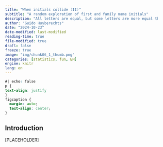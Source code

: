 ```yaml
---
title: "When initials collide (II)"
subtitle: "A random exploration of first and family name initials"
description: "All letters are equal, but some letters are more equal than others"
author: "Guido Huyberechts"
date: "2024-10-23"
date-modified: last-modified
reading-time: true
file-modified: true
draft: false
freeze: true
image: "img/chunk06_1_thumb.png"
categories: [statistics, fun, EN]
engine: knitr
lang: en 
---
```


<!--
format:
  pdf:
    toc: false
    toc-depth: 2
    number-sections: false
    number-depth: 2
    output-file: "post20240823"
    output-ext:  "pdf"
-->

```css
#| echo: false
p {
text-align: justify
}
figcaption {
  margin: auto;
  text-align: center;
}
```

## Introduction

[PLACEHOLDER]

